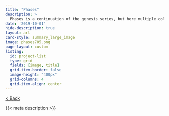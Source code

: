 ```yaml
---
title: "Phases"
description: >
  Phases is a continuation of the genesis series, but here multiple colour phases are followed, as they swirl and intertwine with each other.
date: '2019-10-01'
hide-description: true
layout: art
card-style: summary_large_image
image: phases705.png
page-layout: custom
listing:
  id: project-list
  type: grid
  fields: [image, title]
  grid-item-border: false
  image-height: "400px"
  grid-columns: 4
  grid-item-align: center
---
```


[\< Back](../index.qmd){.btn .btn-secondary .btn-sm .btn role="button"} 

{{< meta description >}}
